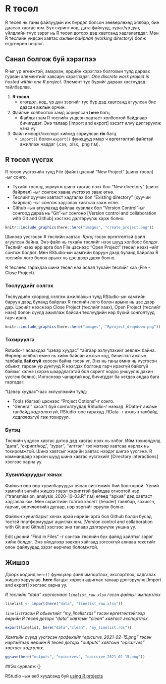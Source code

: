 
# R төсөл {}  

R төсөл нь таны файлуудын иж бүрдэл болсон зөөвөрлөхөд хялбар, бие даасан хавтас юм. Бүх скрипт код, дата файлууд, зураг/үр дүн, үйлдлийн түүх зэрэг нь R төсөл доторх дэд хавтсанд хадгалагддаг. Мөн R төслийн үндсэн хавтас *ажлын байрлал (working directory)* болж өгдгөөрөө онцлог.

## Санал болгож буй хэрэглээ
R-ыг үр өгөөжтэй, амархан, ердийн хэрэглээ болгохын тулд дараах гурван элементийг хавсарч хэрэглэдэг. *One discrete work project is hosted within one R project.* Элемент тус бүрийг дараах хэсгүүдэд тайлбарлав.


1) **R төсөл**  
     - өгөгдөл, код, үр дүн зэргийг тус бүр дэд хавтсанд агуулсан бие даасан ажлын орчин.
2) Файлын холбоотой замд зориулсан **here** багц  
     - Файлын зам R төслийн үндсэн хавтаст холбоотой байдлаар бичигддэг. Энэ талаар [Import and export] хэсэгт илүү дэлгэрүүлж үзнэ үү
3) Файл импорт/экспорт хийхэд зориулсан **rio** багц  
     - `import()` болон `export()` функцууд ямар ч өргөтгөлтэй файлтай ажиллаж чаддаг (.csv, .xlsx, .png г.м).  
     
     
<!-- ======================================================= -->
## R төсөл үүсгэх {}

R төсөл үүсгэхийн тулд File (файл) цэсний “New Project” (шинэ төсөл) -ыг сонго.

* Тухайн төсөлд зориулж шинэ хавтас нээх бол “New directory” (шинэ байрлал) –ыг сонгож хаана үүсгэхээ зааж өгнө.
* Төслийг хуучин хавтаст хадгалах бол “Existing directory” (хуучин байрлал) –ыг сонгож хадгалах хавтсаа зааж өгнө.
* Github –ын агуулахад файлаа хувилах бол “Version Control”-ыг сонгоод дараа нь “Git”-ыг сонгоно [Version control and collaboration with Git and Github] хэсгээс дэлгэрүүлж харж болно.


```r
knitr::include_graphics(here::here("images", "create_project.png"))
```

Шинээр үүсгэсэн R төслийн хавтас *.Rproj* гэсэн өргөтгөлтэй файл агуулсан байна. Энэ файл нь тухайн төслийг нээх шууд холбоос болдог. Төслийг нээх өрр арга бол File цэснээс “Open Project” (төсөл нээх) –ийг сонгож болдог. Мөн RStudio-ын хамгийн баруун дээд буланд байрлах R төслийн лого болон арынх нь цэс дээр дарж болно. 

R төслөөс гарахдаа шинэ төсөл нээ эсвэл тухайн төслийг хаа (File - Close Project).


### Төслүүдийг сэлгэх {.unnumbered}

Төслүүдийн хооронд сэлгэж ажиллахын тулд RStudio-ын хамгийн баруун дээд буланд байрлах R төслийн лого болон арынх нь цэс дээр дар. Цэсийг нээснээр Close Project (төслийг хаах), Open Project (төслийг нээх) болон сүүлд ажиллаж байсан төслүүдийн нэр бүхий сонголтууд гарч ирнэ.


```r
knitr::include_graphics(here::here("images", "Rproject_dropdown.png"))
```


### Тохируулга {.unnumbered}  


Rstudio-г асаахдаа "цэвэр хуудас" тайгаар эхлүүлэхийг зөвлөж байна. Өөрөөр хэлбэл өмнө нь хийж байсан ажлын код, бичиглэл ажлын талбайд **байхгүй** хоосон байна гэсэн үг. Энэ нь таны өмнө нь үүсгэсэн обьект, гарсан үр дүнгүүд R нээгдэх болгонд гарч ирэхгүй байхгүй байхыг хэлнэ (хэрэв шаардлагатай бол скрипт кодоо уншуулж дахин үүсгэж болно). Ингэснээр чанартай код бичигддэг ба хэтдээ алдаа бага гаргадаг. 

"Цэвэр хуудас"-аас эхлүүлэхийн тулд:

* Tools (багаж) цэснээс “Project Options”-г сонго.
* "General" хэсэгт буй сонголтуудад RStudio-г нээхэд .RData-г ажлын талбайд *хадгалахгүй*, RStudio-оос гарахад .RData -г ажлын талбайд *хадгалахгүй* гэж тохируул. 


### Бүтэц {.unnumbered}  

Төслийн үндсэн хавтас дотор дэд хавтас нээх нь элбэг. Ийм тохиолдолд “дата”, "скрипт/код", “зураг”, “илтгэл” гэх мэтээр хавтсаа нэрлэх нь тохиромжтой. Шинэ хавтсыг жирийн хавтас нээдэг шигээ үүсгэнэ. R коммандаар хэрхэн шууд шинэ хавтас үүсгэхийг [Directory interactions] хэсгээс харна уу.


### Хувилбаруудыг хянах {.unnumbered}  

Файлын өөр өөр хувилбаруудыг хянах системийг бий болгоорой. Үүний хамгийн энгийн жишээ гэвэл скрипттэй файлдаа огноотой нэр   (“transmission_analysis_2020-10-03.R” г.м) өгөөд "архив" дэд хавтаст хадгалах юм. Мөн скриптийн толгой хэсэгт (header) тайлбар, зохиогч, гарчиг, өөрчлөлтийн дугаар, нэр зэргийг оруулж болно.

Файлын хувилбарыг хянах арай нарийн арга бол Github болон бусад төстэй платформуудыг ашиглах юм. [Version control and collaboration with Git and Github] хэсгээс энэ талаар дэлгэрүүлж уншна уу.

Edit цэсний “Find in Files” -г сонгож төслийн бүх файлд хайлтыг зэрэг хийж болдог.  Энэ үйлдлээр зөвхөн хайгаад зогсохгүй аливаа текстийг олон файлуудад зэрэг өөрчлөх боломжтой. 


## Жишээ  


Доорх кодонд `here()` функцээр файл импортлох, экспортлох, хадгалах жишээ харуулав. **here** багцыг хэрхэн ашиглах талаар дэлгэрүүлж [Import and export] хэсгээс харна уу.


*R төслийн “data” хавтаснаас `linelist_raw.xlsx` гэсэн файлыг импортлох*  

```r
linelist <- import(here("data", "linelist_raw.xlsx"))
```

*`linelist`гэсэн R обьектийг “my_linelist.rds” гэсэн өргөтгөлтэйгээр өөрийн R төсөл доторх “data” хавтсын “clean” хавтаст экспортлох.*   

```r
export(linelist, here("data","clean", "my_linelist.rds"))
```

*Хамгийн сүүлд үүсгэсэн графикийг “epicurve_2021-02-15.png” гэсэн нэртэйгээр өөрийн R төсөл доторх “outputs” хавтсын “epicurves” хавтаст хадгалах.*  

```r
ggsave(here("outputs", "epicurves", "epicurve_2021-02-15.png"))
```


<!-- ======================================================= -->
##Эх сурвалж {}

RStudio –ын веб хуудсанд буй [using R projects](https://support.rstudio.com/hc/en-us/articles/200526207-Using-Projects)





